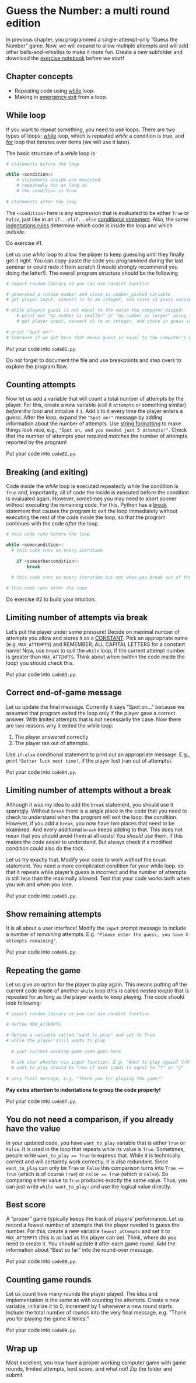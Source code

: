 # Guess the Number: a multi round edition {#guess-the-number-multi-round}

In previous chapter, you programmed a single-attempt-only "Guess the Number" game. Now, we will expand to allow multiple attempts and will add other bells-and-whistles to make it more fun. Create a new subfolder and download the [exercise notebook](notebooks/Seminar 03. Guess the number - multi round.ipynb) before we start!

## Chapter concepts

* Repeating code using [while](#while-loop) loop.
* Making in [emergency exit](#break) from a loop.

## While loop {#while-loop}
If you want to repeat something, you need to use loops. There are two types of loops: [while](https://docs.python.org/3/reference/compound_stmts.html#the-while-statement) loop, which is repeated _while_ a condition is true, and [for](https://docs.python.org/3/reference/compound_stmts.html#the-for-statement) loop that iterates over items (we will use it later).

The basic structure of a _while_ loop is
```python
# statements before the loop

while <condition>:
    # statements inside are executed
    # repeatedly for as long as
    # the condition is True
    
# statements after the loop
```

The `<condition>` here is any expression that is evaluated to be either `True` or `False`, just like in an `if...elif...else` [conditional statement](#comparisons). Also, the same [indentations rules](#indentation) determine which code is inside the loop and which outside.

::: {.rmdnote .practice}
Do exercise #1.
:::

Let us use _while_ loop to allow the player to keep guessing until they finally get it right. You can copy-paste the code you programmed during the last seminar or could redo it from scratch (I would strongly recommend you doing the latter!). The overall program structure should be the following
```python
# import random library so you can use randint function

# generated a random number and store in number_picked variable
# get player input, convert it to an integer, and store in guess variable

# while players guess is not equal to the value the computer picked:
    # print out "my number is smaller" or "my number is larger" using if-else statement
    # get player input, convert it to an integer, and store in guess variable
    
# print "Spot on!" 
# (because if we got here that means guess is equal to the computer's pick)
```

::: {.rmdnote .program}
Put your code into `code01.py`.
:::

Do not forget to document the file and use breakpoints and step overs to explore the program flow.

## Counting attempts
Now let us add a variable that will count a total number of attempts by the player. For this, create a new variable (call it `attempts` or something similar) _before the loop_ and initialize it `1`. Add `1` to it every time the player enters a guess. After the loop, expand the `"Spot on!"` message by adding information about the number of attempts. Use [string formatting](##string-formatting) to make things look nice, e.g., `"Spot on, and you needed just 5 attempts!"`. Check that the number of attempts your required _matches_ the number of attempts reported by the program!

::: {.rmdnote .program}
Put your code into `code02.py`.
:::

## Breaking (and exiting){#break}
Code inside the _while_ loop is executed repeatedly while the condition is `True` and, importantly, all of code the inside is executed before the condition is evaluated again. However, sometimes you may need to abort sooner without executing the remaining code. For this, Python  has a [break](https://docs.python.org/3/tutorial/controlflow.html#break-and-continue-statements-and-else-clauses-on-loops) statement that causes the program to exit the loop immediately without executing the rest of the code inside the loop, so that the program continues with the code _after_ the loop.

```python
# this code runs before the loop

while <somecondition>:
  # this code runs on every iteration
  
    if <someothercondition>:
        break
  
  # this code runs on every iteration but not when you break out of the loop

# this code runs after the loop
```


::: {.rmdnote .practice}
Do exercise #2 to build your intuition.
:::

## Limiting number of attempts via break
Let's put the player under some pressure! Decide on maximal number of attempts you allow and stores it as a [CONSTANT](#constants). Pick an appropriate name (e.g. `MAX_ATTEMPTS`) and REMEMBER, ALL CAPITAL LETTERS for a constant name! Now, use `break` to quit the `while` loop, if the current attempt number is greater than `MAX_ATTEMPTS`. Think about when (within the code inside the loop) you should check this.

::: {.rmdnote .program}
Put your code into `code03.py`.
:::

## Correct end-of-game message
Let us update the final message. Currently it says "Spot on..." because we assumed that program exited the loop only if the player gave a correct answer. With limited attempts that is not necessarily the case. Now there are two reasons why it exited the while loop:

1. The player answered correctly
2. The player ran out of attempts.

Use `if-else` conditional statement to print out an appropriate message. E.g., print `"Better luck next time!`, if the player lost (ran out of attempts).

::: {.rmdnote .program}
Put your code into `code04.py`.
:::

## Limiting number of attempts without a break
Although it was my idea to add the `break` statement, you should use it sparingly. Without `break` there is a _single_ place in the code that you need to check to understand when the program will exit the loop: the condition. However, if you add a `break`, you now have _two_ places that need to be examined. And every additional `break` keeps adding to that. This does not mean that you should avoid them at all costs! You _should_ use them, if this makes the code easier to understand. But always check if a modified condition could also do the trick.

Let us try exactly that. Modify your code to work _without_ the `break` statement. You need a more complicated condition for your while loop. so that it repeats while player's guess is incorrect and the number of attempts is still less than the maximally allowed. Test that your code works both when you win and when you lose. 

::: {.rmdnote .program}
Put your code into `code05.py`.
:::

## Show remaining attempts
It is all about a user interface! Modify the `input` prompt message to include a number of _remaining_ attempts. E.g. `"Please enter the guess, you have X attempts remaining"`.

::: {.rmdnote .program}
Put your code into `code06.py`.
:::

## Repeating the game {#guess-the-number-repeat-game}
Let us give an option for the player to play again. This means putting _all_ the current code inside of another `while` loop (this is called _nested loops_) that is repeated for as long as the player wants to keep playing. The code should look following:
```python
# import random library so you can use randint function

# define MAX_ATTEMPTS

# define a variable called "want_to_play" and set to True
# while the player still wants to play
  
  # your current working game code goes here
  
  # ask user whether via input function. E.g. "Want to play again? Y/N"
  # want_to_play should be True if user input is equal to "Y" or "y"
  
# very final message, e.g. "Thank you for playing the game!"
```

**Pay extra attention to indentations to group the code properly!**

::: {.rmdnote .program}
Put your code into `code07.py`.
:::

## You do not need a comparison, if you already have the value
In your updated code, you have `want_to_play` variable that is either `True` or `False`. It is used in the loop that repeats while its value is `True`. Sometimes, people write `want_to_play == True` to express that. While it is technically correct and will certaintly work correctly, it is also redundant. Since `want_to_play` can only be `True` or `False` this comparison turns into `True == True` (which is of course `True`) or `False == True` (which is `False`). So comparing either value to `True` produces exactly the same value. Thus, you can just write `while want_to_play:` and use the logical value directly. 

## Best score
A "proper" game typically keeps the track of players' performance. Let us record a fewest number of attempts that the player needed to guess the number. For this, create a new variable `fewest_attempts` and set it to `MAX_ATTEMPTS` (this is as bad as the player can be). Think, where do you need to create it. You should update it after each game round. Add the information about "Best so far" into the round-over message.

::: {.rmdnote .program}
Put your code into `code08.py`.
:::

## Counting game rounds
Let us count how many rounds the player played. The idea and implementation is the same as with counting the attempts. Create a new variable, initialize it to 0, increment by 1 whenever a new round starts. Include the total number of rounds into the very final message, e.g. "Thank you for playing the game _X_ times!"

::: {.rmdnote .program}
Put your code into `code09.py`.
:::

## Wrap up
Most excellent, you now have a proper working computer game with game rounds, limited attempts, best score, and what not! Zip the folder and submit.
